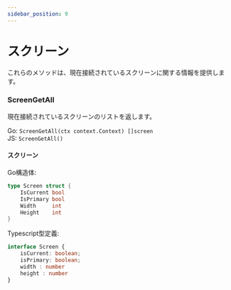 ```yaml
---
sidebar_position: 9
---
```


# スクリーン

これらのメソッドは、現在接続されているスクリーンに関する情報を提供します。

### ScreenGetAll

現在接続されているスクリーンのリストを返します。

Go: `ScreenGetAll(ctx context.Context) []screen`<br/>
JS: `ScreenGetAll()`

#### スクリーン

Go構造体:

```go
type Screen struct {
	IsCurrent bool
	IsPrimary bool
	Width     int
	Height    int
}
```

Typescript型定義:

```ts
interface Screen {
    isCurrent: boolean;
    isPrimary: boolean;
    width : number
    height : number
}
```
